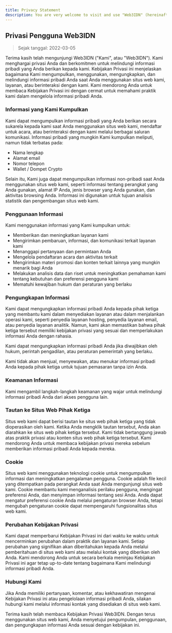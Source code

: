 ```yaml
---
title: Privacy Statement
description: You are very welcome to visit and use "Web3IDN" (hereinafter referred to as this service blog and education). In order to allow you to use the various services and information of this service with peace of mind, hereby explain to you the privacy protection policy of this service to protect you Please read the following content carefully.
---
```


<div className="contentContainer">

## Privasi Pengguna Web3IDN

> Sejak tanggal: 2022-03-05

Terima kasih telah mengunjungi Web3IDN ("Kami", atau "Web3IDN"). Kami menghargai privasi Anda dan berkomitmen untuk melindungi informasi pribadi yang Anda berikan kepada kami. Kebijakan Privasi ini menjelaskan bagaimana Kami mengumpulkan, menggunakan, mengungkapkan, dan melindungi informasi pribadi Anda saat Anda menggunakan situs web kami, layanan, atau berinteraksi dengan kami. Kami mendorong Anda untuk membaca Kebijakan Privasi ini dengan cermat untuk memahami praktik kami dalam mengelola informasi pribadi Anda.


### Informasi yang Kami Kumpulkan

Kami dapat mengumpulkan informasi pribadi yang Anda berikan secara sukarela kepada kami saat Anda menggunakan situs web kami, mendaftar untuk acara, atau berinteraksi dengan kami melalui berbagai saluran komunikasi. Informasi pribadi yang mungkin Kami kumpulkan meliputi, namun tidak terbatas pada:

- Nama lengkap
- Alamat email
- Nomor telepon
- Wallet / Dompet Crypto

Selain itu, Kami juga dapat mengumpulkan informasi non-pribadi saat Anda menggunakan situs web kami, seperti informasi tentang perangkat yang Anda gunakan, alamat IP Anda, jenis browser yang Anda gunakan, dan aktivitas browsing Anda. Informasi ini digunakan untuk tujuan analisis statistik dan pengembangan situs web kami.

### Penggunaan Informasi

Kami menggunakan informasi yang Kami kumpulkan untuk:

- Memberikan dan meningkatkan layanan kami
- Mengirimkan pembaruan, informasi, dan komunikasi terkait layanan kami
- Menanggapi pertanyaan dan permintaan Anda
- Mengelola pendaftaran acara dan aktivitas terkait
- Mengirimkan materi promosi dan konten terkait lainnya yang mungkin menarik bagi Anda
- Melakukan analisis data dan riset untuk meningkatkan pemahaman kami tentang kebutuhan dan preferensi pengguna kami
- Mematuhi kewajiban hukum dan peraturan yang berlaku

### Pengungkapan Informasi

Kami dapat mengungkapkan informasi pribadi Anda kepada pihak ketiga yang membantu kami dalam menyediakan layanan atau dalam menjalankan operasi kami, seperti penyedia layanan hosting, penyedia layanan email, atau penyedia layanan analitik. Namun, kami akan memastikan bahwa pihak ketiga tersebut memiliki kebijakan privasi yang sesuai dan memperlakukan informasi Anda dengan rahasia.

Kami dapat mengungkapkan informasi pribadi Anda jika diwajibkan oleh hukum, perintah pengadilan, atau peraturan pemerintah yang berlaku.

Kami tidak akan menjual, menyewakan, atau menukar informasi pribadi Anda kepada pihak ketiga untuk tujuan pemasaran tanpa izin Anda.

### Keamanan Informasi

Kami mengambil langkah-langkah keamanan yang wajar untuk melindungi informasi pribadi Anda dari akses pengguna lain.


### Tautan ke Situs Web Pihak Ketiga

Situs web kami dapat berisi tautan ke situs web pihak ketiga yang tidak dioperasikan oleh kami. Ketika Anda mengklik tautan tersebut, Anda akan diarahkan ke situs web pihak ketiga tersebut. Kami tidak bertanggung jawab atas praktik privasi atau konten situs web pihak ketiga tersebut. Kami mendorong Anda untuk membaca kebijakan privasi mereka sebelum memberikan informasi pribadi Anda kepada mereka.

### Cookie

Situs web kami menggunakan teknologi cookie untuk mengumpulkan informasi dan meningkatkan pengalaman pengguna. Cookie adalah file kecil yang ditempatkan pada perangkat Anda saat Anda mengunjungi situs web kami. Cookie membantu kami menganalisis perilaku pengguna, mengingat preferensi Anda, dan menyimpan informasi tentang sesi Anda. Anda dapat mengatur preferensi cookie Anda melalui pengaturan browser Anda, tetapi mengubah pengaturan cookie dapat mempengaruhi fungsionalitas situs web kami.

### Perubahan Kebijakan Privasi

Kami dapat memperbarui Kebijakan Privasi ini dari waktu ke waktu untuk mencerminkan perubahan dalam praktik dan layanan kami. Setiap perubahan yang signifikan akan diberitahukan kepada Anda melalui pemberitahuan di situs web kami atau melalui kontak yang diberikan oleh Anda. Kami mendorong Anda untuk secara berkala meninjau Kebijakan Privasi ini agar tetap up-to-date tentang bagaimana Kami melindungi informasi pribadi Anda.

### Hubungi Kami

Jika Anda memiliki pertanyaan, komentar, atau kekhawatiran mengenai Kebijakan Privasi ini atau pengelolaan informasi pribadi Anda, silakan hubungi kami melalui informasi kontak yang disediakan di situs web kami.

Terima kasih telah membaca Kebijakan Privasi Web3IDN. Dengan terus menggunakan situs web kami, Anda menyetujui pengumpulan, penggunaan, dan pengungkapan informasi Anda sesuai dengan kebijakan ini.

</div>
